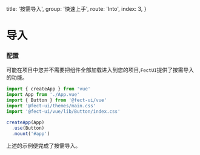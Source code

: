   title: '按需导入',
  group: '快速上手',
  route: 'Into',
  index: 3,
}

# 导入

### 配置

可能在项目中您并不需要把组件全部加载进入到您的项目,`FectUI`提供了按需导入的功能。

```javascript
import { createApp } from 'vue'
import App from './App.vue'
import { Button } from '@fect-ui/vue'
import '@fect-ui/themes/main.css'
import '@fect-ui/vue/lib/Button/index.css'

createApp(App)
  .use(Button)
  .mount('#app')
```

上述的示例便完成了按需导入。

